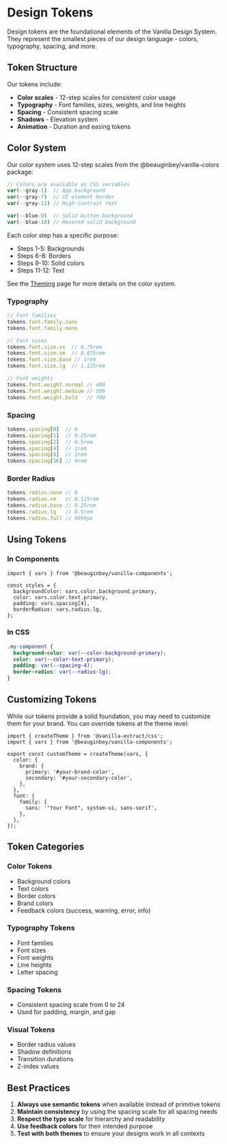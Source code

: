 # Design Tokens

Design tokens are the foundational elements of the Vanilla Design System. They represent the smallest pieces of our design language - colors, typography, spacing, and more.

## Token Structure

Our tokens include:
- **Color scales** - 12-step scales for consistent color usage
- **Typography** - Font families, sizes, weights, and line heights
- **Spacing** - Consistent spacing scale
- **Shadows** - Elevation system
- **Animation** - Duration and easing tokens

## Color System

Our color system uses 12-step scales from the @beauginbey/vanilla-colors package:

```typescript
// Colors are available as CSS variables
var(--gray-1)  // App background
var(--gray-7)  // UI element border
var(--gray-12) // High-contrast text

var(--blue-9)  // Solid button background
var(--blue-10) // Hovered solid background
```

Each color step has a specific purpose:
- Steps 1-5: Backgrounds
- Steps 6-8: Borders
- Steps 9-10: Solid colors
- Steps 11-12: Text

See the [Theming](/theming) page for more details on the color system.

### Typography

```typescript
// Font families
tokens.font.family.sans
tokens.font.family.mono

// Font sizes
tokens.font.size.xs  // 0.75rem
tokens.font.size.sm  // 0.875rem
tokens.font.size.base // 1rem
tokens.font.size.lg  // 1.125rem

// Font weights
tokens.font.weight.normal // 400
tokens.font.weight.medium // 500
tokens.font.weight.bold   // 700
```

### Spacing

```typescript
tokens.spacing[0]  // 0
tokens.spacing[1]  // 0.25rem
tokens.spacing[2]  // 0.5rem
tokens.spacing[4]  // 1rem
tokens.spacing[8]  // 2rem
tokens.spacing[16] // 4rem
```

### Border Radius

```typescript
tokens.radius.none // 0
tokens.radius.sm   // 0.125rem
tokens.radius.base // 0.25rem
tokens.radius.lg   // 0.5rem
tokens.radius.full // 9999px
```

## Using Tokens

### In Components

```tsx
import { vars } from '@beauginbey/vanilla-components';

const styles = {
  backgroundColor: vars.color.background.primary,
  color: vars.color.text.primary,
  padding: vars.spacing[4],
  borderRadius: vars.radius.lg,
};
```

### In CSS

```css
.my-component {
  background-color: var(--color-background-primary);
  color: var(--color-text-primary);
  padding: var(--spacing-4);
  border-radius: var(--radius-lg);
}
```

## Customizing Tokens

While our tokens provide a solid foundation, you may need to customize them for your brand. You can override tokens at the theme level:

```tsx
import { createTheme } from '@vanilla-extract/css';
import { vars } from '@beauginbey/vanilla-components';

export const customTheme = createTheme(vars, {
  color: {
    brand: {
      primary: '#your-brand-color',
      secondary: '#your-secondary-color',
    },
  },
  font: {
    family: {
      sans: '"Your Font", system-ui, sans-serif',
    },
  },
});
```

## Token Categories

### Color Tokens
- Background colors
- Text colors  
- Border colors
- Brand colors
- Feedback colors (success, warning, error, info)

### Typography Tokens
- Font families
- Font sizes
- Font weights
- Line heights
- Letter spacing

### Spacing Tokens
- Consistent spacing scale from 0 to 24
- Used for padding, margin, and gap

### Visual Tokens
- Border radius values
- Shadow definitions
- Transition durations
- Z-index values

## Best Practices

1. **Always use semantic tokens** when available instead of primitive tokens
2. **Maintain consistency** by using the spacing scale for all spacing needs
3. **Respect the type scale** for hierarchy and readability
4. **Use feedback colors** for their intended purpose
5. **Test with both themes** to ensure your designs work in all contexts